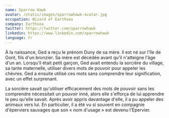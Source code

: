```yaml
---
name: Sparrow Hawk
avatar: /static/images/sparrowhawk-avatar.jpg
occupation: Wizard of Earthsea
company: Earthsea
twitter: https://twitter.com/sparrowhawk
linkedin: https://www.linkedin.com/sparrowhawk
language: fr
---
```


À la naissance, Ged a reçu le prénom Duny de sa mère. Il est né sur l'île de Gont, fils d'un bronzier. Sa mère est décédée avant qu'il n'atteigne l'âge d'un an. Lorsqu'il était petit garçon, Ged avait entendu la sorcière du village, sa tante maternelle, utiliser divers mots de pouvoir pour appeler les chèvres. Ged a ensuite utilisé ces mots sans comprendre leur signification, avec un effet surprenant.

La sorcière savait qu'utiliser efficacement des mots de pouvoir sans les comprendre nécessitait un pouvoir inné, alors elle s'efforça de lui apprendre le peu qu'elle savait. Après avoir appris davantage d'elle, il a pu appeler des animaux vers lui. En particulier, il a été vu si souvent en compagnie d'éperviers sauvages que son « nom d'usage » est devenu l'Épervier.
